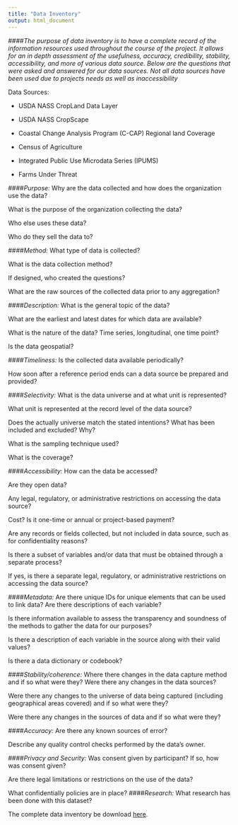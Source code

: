 ```yaml
---
title: "Data Inventory"
output: html_document
---
```

####*The purpose of data inventory is to have a complete record of the information resources used throughout the course of the project. It allows for an in depth assessment of the usefulness, accuracy, credibility, stability, accessibility, and more of various data source. Below are the questions that were asked and answered for our data sources. Not all data sources have been used due to projects needs as well as inaccessibility *

Data Sources: 

- USDA NASS CropLand Data Layer

- USDA NASS CropScape

- Coastal Change Analysis Program (C-CAP) Regional land Coverage

- Census of Agriculture

- Integrated Public Use Microdata Series (IPUMS)

- Farms Under Threat

####*Purpose:* 
Why are the data collected and how does the organization use the data?

What is the purpose of the organization collecting the data?

Who else uses these data?

Who do they sell the data to?

####*Method:*
What type of data is collected? 

What is the data collection method?

If designed, who created the questions?

What are the raw sources of the collected data prior to any aggregation?

####*Description:*
What is the general topic of the data?

What are the earliest and latest dates for which data are available?

What is the nature of the data? Time series, longitudinal, one time point?

Is the data geospatial? 

####*Timeliness:*
Is the collected data available periodically?

How soon after a reference period ends can a data source be prepared and provided?

####*Selectivity:*
What is the data universe and at what unit is represented? 

What unit is represented at the record level of the data source?

Does the actually universe match the stated intentions? What has been included and excluded? Why?

What is the sampling technique used?

What is the coverage?

####*Accessibility:*
How can the data be accessed? 

Are they open data?

Any legal, regulatory, or administrative restrictions on accessing the data source?

Cost? Is it one-time or annual or project-based payment?

Are any records or fields collected, but not included in data source, such as for confidentiality reasons?

Is there a subset of variables and/or data that must be obtained through a separate process?

If yes, is there a separate legal, regulatory, or administrative restrictions on accessing the data source?

####*Metadata:*
Are there unique IDs for unique elements that can be used to link data? Are there descriptions of each variable?

Is there information available to assess the transparency and soundness of the methods to gather the data for our purposes?

Is there a description of each variable in the source along with their valid values?

Is there a data dictionary or codebook?

####*Stability/coherence:*
Where there changes in the data capture method and if so what were they? Were there any changes in the data sources?

Were there any changes to the universe of data being captured (including geographical areas covered) and if so what were they?

Were there any changes in the sources of data and if so what were they?

####*Accuracy:*
Are there any known sources of error?

Describe any quality control checks performed by the data’s owner.

####*Privacy and Security:*
Was consent given by participant? If so, how was consent given?

Are there legal limitations or restrictions on the use of the data?

What confidentially policies are in place?
####*Research:*
What research has been done with this dataset?

The complete data inventory be download [here](https://github.com/jme6bk/CoastalFutures/blob/main/src/web/www/Data%20inventory.xlsx). 
